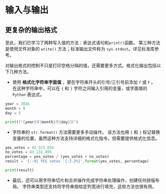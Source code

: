 # 输入与输出

## 更复杂的输出格式

至此，我们已学习了两种写入值的方法：表达式语句和`print()`函数。
第三种方法是使用文件对象的 `write()` 方法；标准输出文件称为 `sys.stdout`。详见标准库参考。

对输出格式的控制不只是打印空格分隔的值，还需要更多方式。格式化输出包括以下几种方法。

- 使用 **格式化字符串字面值** ，要在字符串开头的引号/三引号前添加 `f` 或 `F` 。
  在这种字符串中，可以在 `{` 和 `}` 字符之间输入引用的变量，或字面值的 `Python` 表达式。

```py
year = 2016
month = 9
day = 5

print(f"{year}年{month}月{day}日")
```

- 字符串的 `str.format()` 方法需要更多手动操作。
  该方法也用 `{` 和 `}` 标记替换变量的位置，虽然这种方法支持详细的格式化指令，但需要提供格式化信息。

```py
yes_votes = 42_572_654
no_votes = 43_132_495
percentage = yes_votes / (yes_votes + no_votes)
result = '{:-9} YES votes  {:2.2%}'.format(yes_votes, percentage)

print(result)
```

- 最后，还可以用字符串切片和合并操作完成字符串处理操作，创建任何排版布局。
  字符串类型还支持将字符串按给定列宽进行填充，这些方法也很有用。
